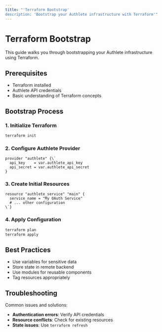 ```yaml
---
title: "'Terraform Bootstrap'
description: 'Bootstrap your Authlete infrastructure with Terraform'"
---
```


# Terraform Bootstrap

This guide walks you through bootstrapping your Authlete infrastructure using Terraform.

## Prerequisites

- Terraform installed
- Authlete API credentials
- Basic understanding of Terraform concepts

## Bootstrap Process

### 1. Initialize Terraform

```bash
terraform init
```

### 2. Configure Authlete Provider

```hcl
provider "authlete" {\`
  api_key    = var.authlete_api_key
  api_secret = var.authlete_api_secret
}
```

### 3. Create Initial Resources

```hcl
resource "authlete_service" "main" {
  service_name = "My OAuth Service"
  # ... other configuration
\`}
```

### 4. Apply Configuration

```bash
terraform plan
terraform apply
```

## Best Practices

- Use variables for sensitive data
- Store state in remote backend
- Use modules for reusable components
- Tag resources appropriately

## Troubleshooting

Common issues and solutions:

- **Authentication errors**: Verify API credentials
- **Resource conflicts**: Check for existing resources
- **State issues**: Use `terraform refresh`
